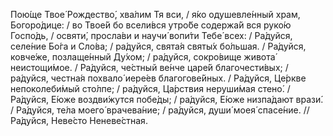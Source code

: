 Пою́ще Твое́ Рождество́, хва́лим Тя вси, / я́ко одушевле́нный храм, Богоро́дице: / во Твое́й бо всели́вся утро́бе содержа́й вся руко́ю Госпо́дь, / освяти́, просла́ви и научи́ вопи́ти Тебе́ всех: / Ра́дуйся, селе́ние Бо́га и Сло́ва; / ра́дуйся, свята́я святы́х бо́льшая. / Ра́дуйся, ковче́же, позлаще́нный Ду́хом; / ра́дуйся, сокро́вище живота́ неистощи́мое. / Ра́дуйся, че́стный ве́нче царе́й благочести́вых; / ра́дуйся, честна́я похвало́ иере́ев благогове́йных. / Ра́дуйся, Це́ркве непоколеби́мый сто́лпе; / ра́дуйся, Ца́рствия неруши́мая стено́. / Ра́дуйся, Е́юже воздви́жутся побе́ды; / ра́дуйся, Е́юже низпа́дают врази́. / Ра́дуйся, те́ла моего́ врачева́ние; / ра́дуйся, души́ моея́ спасе́ние. // Ра́дуйся, Неве́сто Неневе́стная.
